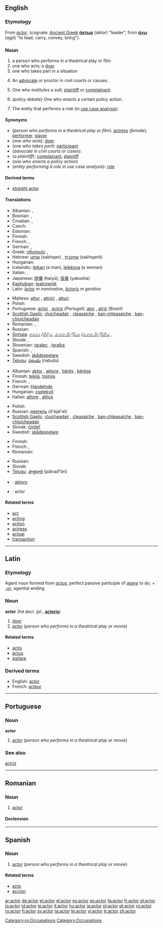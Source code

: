 {{wikipedia|dab=actor (disambiguation)|actor}}
==English==

===Etymology===
From {{L.}} ''[[#Latin|actor]]'', (cognate: [[Ancient Greek]] '''[[άκτωρ]]''' (''aktor'') "leader", from '''[[άγω]]''' (''agō'') "to lead, carry, convey, bring").

===Noun===
{{wikipedia|actor|actor (player)}}
{{en-noun}}

# a person who performs in a theatrical play or film
# one who acts; a [[doer]]
# one who takes part in a situation
# {{law}} An [[advocate]] or proctor in civil courts or causes.
# {{law}} One who institutes a suit; [[plaintiff]] or [[complainant]].
# (''policy debate'') One who enacts a certain policy action.
# {{software engineering}} The entity that performs a role (in [[use case analysis]]).

====Synonyms====
*(''person who performs in a theatrical play or film''): [[actress]] (''female''), [[performer]], [[player]]
*(''one who acts''): [[doer]]
*(''one who takes part''): [[participant]]
*(''advocate in civil courts or cases''):
*(''a plaintiff''): [[complainant]], [[plaintiff]]
*(''one who enacts a policy action'')
*(''entity performing a role in use case analysis''): [[role]]

====Derived terms====
*[[straight actor]]

====Translations====
{{trans-top|person who performs in a theatrical play or film}}
* Albanian: {{t+|sq|aktor|m|xs=Albanian}}, {{t+|sq|aktore|f|xs=Albanian}}
* Bosnian: {{t-|bs|glumac|m}}, {{t-|bs|glumica|f}}
* Croatian: {{t+|hr|glumac|m}}, {{t+|hr|glumica|f}}
* Czech: {{t-|cs|herec|m}}
* Estonian: {{t-|et|näitleja}}
* Finnish: {{t-|fi|näyttelijä}}
* French: {{t+|fr|acteur|m}}, {{t+|fr|actrice|f}}
* German: {{t+|de|Schauspieler|m}}, {{t+|de|Schauspielerin|f}}
* Greek: [[ηθοποιός]] {{m}},{{f}}
* Hebrew: [[שחקן]] (sakhqan) {{m}}, [[שחקנית]] (sakhqanit) {{f}}
* Hungarian: {{t-|hu|színész}}
* Icelandic: [[leikari]] {{m}} (a man), [[leikkona]] {{f}} (a woman)
* Italian: {{t+|it|attore|m}}, {{t+|it|attrice|f}}
* Japanese: [[俳優]] (haiyū); [[役者]] (yakusha)
* [[Kashubian]]: [[teatrownik]]
* Latin: [[actor#Latin|āctor]] ''m nominative'', [[actoris|āctoris]] ''m genitive''
{{trans-mid}}
* Maltese: [[attur]] {{m}}, [[attriċi]] {{f}}, [[atturi]] {{p}}
* Polish: {{t+|pl|aktor|m}}
* Portuguese: [[actor#Portuguese|actor]] {{m}}, [[actriz]] {{f}} (''Portugal''); [[ator]] {{m}}, [[atriz]] {{f}} (''Brazil'')
* [[Scottish Gaelic]]: [[cluicheadair]] {{m}}, [[cleasaiche]] {{m}}, [[ban-chleasaiche]] {{f}}, [[ban-chluicheadair]] {{f}}
* Romanian: {{t+|ro|actor|m}}, {{t+|ro|actriţă|f}}
* Russian: {{t+|ru|актёр|m|tr=akt'ór|sc=Cyrl}}
* [[Sinhala]]: [[නළුවා]] {{m}}/[[නිළිය]] {{f}} ,[[රංගන ශිල්පියා]] {{m}}/[[රංගන ශිල්පිනිය]] {{f}} ,  {{n}}
* Slovak: {{t-|sk|herec|m}}, {{t-|sk|herečka|f}}
* Slovenian: [[igralec]] {{m}}, [[igralka]] {{f}}
* Spanish: {{t+|es|actor|m}}, {{t-|es|actriz|f}}
* Swedish: [[skådespelare]] {{c}}
* [[Telugu]]: [[నటుడు]] (naṭuḍu)
{{trans-bottom}}

{{trans-top|one who acts; a doer}}
* Albanian: [[aktor]] {{m}}, [[aktore]] {{f}}, [[bërës]] {{m}}, [[bërëse]] {{f}}
* Finnish: [[tekijä]], [[toimija]]
* French: {{t+|fr|faiseur|m}}, {{t+|fr|faiseuse|f}}
* German: [[Handelnde]] {{c}}
* Hungarian: [[cselekvő]]
* Italian: [[attore]] {{m}}, [[attice]] {{f}}
{{trans-mid}}
* Polish: {{t+|pl|aktor|m}}
* Russian: [[деятель]] (d'éjat'el) {{m}}
* [[Scottish Gaelic]]: [[cluicheadair]] {{m}}, [[cleasaiche]] {{m}}, [[ban-chleasaiche]] {{f}}, [[ban-chluicheadair]] {{f}}
* Slovak: [[činiteľ]] {{m}}
* Swedish: [[skådespelare]] {{c}}
{{trans-bottom}}

{{trans-top|one who takes part in a situation}}
* Finnish: {{t+|fi|tekijä}}
* French: {{t+|fr|acteur|m}}, {{t+|fr|actrice|f}}
* Romanian: {{t-|ro|personaj}}
{{trans-mid}}
* Russian: {{t+|ru|участник|m|tr=učástnik|sc=Cyrl}}
* Slovak: {{t-|sk|účastník|m}}
* [[Telugu]]: [[పాత్రధారి]] (pātradʰāri)
{{trans-bottom}}

{{trans-top|advocate in civil courts or cases}}
{{trans-mid}}
{{trans-bottom}}

{{trans-top|plaintiff}}
{{trans-mid}}
{{trans-bottom}}

{{trans-top|one who enacts a policy action}}
{{trans-mid}}
{{trans-bottom}}

{{trans-top|entity performing a role in use case analysis}}
{{trans-mid}}
{{trans-bottom}}

{{checktrans-top}}
*{{ttbc|Ido}}: [[aktoro]]
*{{ttbc|Interlingua}}: actor
{{checktrans-bottom}}

====Related terms====
*[[act]]
*[[acting]]
*[[action]]
*[[actress]]
*[[actual]]
*[[transaction]]

----

==Latin==

===Etymology===
Agent noun formed from ''[[actus|actus]]'', perfect passive participle of ''[[agere|agere]]'' to do, + ''[[-or]]'', agential ending

===Noun===
'''actor''' {{m}} ''3rd decl.'' (''pl.'', '''[[actoris|actoris]]''')

# [[doer]]
# [[actor#English|actor]] (''person who performs in a theatrical play or movie'')

====Related terms====
*[[actio]]
*[[actus]]
*[[agitare]]

===Derived terms===
*English: [[#Noun|actor]]
*French: [[acteur]]

----

==Portuguese==

===Noun===
'''actor''' {{m}}

# [[actor#English|actor]] (''person who performs in a theatrical play or movie'')

===See also===
[[actriz]]

----

==Romanian==

===Noun===
{{ro-noun|gend=m|pl=actori|f=actriţă}}

# [[actor#English|actor]]

====Declension====
{{ro-noun-m}}

[[Category:ro:Occupations]]

----

==Spanish==

===Noun===
{{es-noun-mf|mpl=actores|f=actriz|fpl=actrices}}

# [[actor#English|actor]] (''person who performs in a theatrical play or movie'')

====Related terms====
*[[acto]] {{m}}
*[[acción]] {{f}}

[[Category:Occupations]]

[[ar:actor]]
[[de:actor]]
[[et:actor]]
[[el:actor]]
[[es:actor]]
[[eo:actor]]
[[fa:actor]]
[[fr:actor]]
[[gl:actor]]
[[io:actor]]
[[id:actor]]
[[ie:actor]]
[[it:actor]]
[[hu:actor]]
[[ja:actor]]
[[pl:actor]]
[[pt:actor]]
[[ro:actor]]
[[ru:actor]]
[[fi:actor]]
[[sv:actor]]
[[ta:actor]]
[[te:actor]]
[[vi:actor]]
[[tr:actor]]
[[zh:actor]]